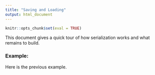 ```yaml
---
title: "Saving and Loading"
output: html_document
---
```


```r
knitr::opts_chunk$set(eval = TRUE)
```

This document gives a quick tour of how serialization works and what remains to build.

### Example:

Here is the previous example.
